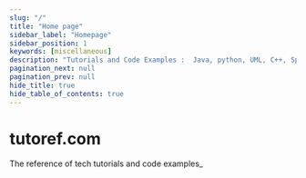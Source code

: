 ```yaml
---
slug: "/"
title: "Home page"
sidebar_label: "Homepage"
sidebar_position: 1
keywords: [miscellaneous]
description: "Tutorials and Code Examples :  Java, python, UML, C++, Spring"
pagination_next: null
pagination_prev: null
hide_title: true
hide_table_of_contents: true
---
```



<div className="hero homeBgWrapper">
    <div className="homeBgText">
      <h1 className="hero__title">tutoref.com</h1>
      <p className="hero__subtitle">The reference of tech tutorials and code examples_</p><br/>
      <SmootScroll elementId="home_container" cName="button button--secondary button--lg" txt="Start Learning 📖" />
    </div>
    <div className="homeBgImg" id="homeBgImg">
      <BackgroundImage
        src='img/home-desert-bg.jpg'
        width='100%'
        height='100%'
        backgroundSize='cover'
        lazyLoad
      />
    </div>
    <div className="homeParticles">
      <HomeParticles/>
    </div>
</div>


<div className="row categories_container" id="home_container">
  <MediaCard title="Software Development" icon="programming.png" link="/software-development/" description="Programming and Development tutorials using various programming languages"  />
  <MediaCard title="Miscellaneous" icon="miscellaneous.png" link="/miscellaneous/" description="Various Tutorials, how-to guides and code examples related to different computer science subjects."  />
  <MediaCard title="Java" icon="java.png" link="/java/" description="Programming tutorials and articles related to java technology"  />
  <MediaCard title="Cloud Computing" icon="cloud-computing.png" link="/cloud-computing/" description="Tutorials covering mainly Amazon AWS, Microfost Azure and Google Cloud."  />
  <MediaCard title="Tools" icon="tools.png" link="/tools/" description="Online tools that will help you complete your daily tasks."  />
  <MediaCard title="Software Design" icon="software-design.png" link="/software-design/" description="all about modeling and software design."  />
  <MediaCard title="Cybersecurity" icon="cybersecurity.png" link="/cybersecurity/" description="CyberSEcurity tutorials and guides."  />
  <MediaCard title="Software Quality" icon="soft-quality.png" link="/software-quality/" description="Tutorials related to different aspects of software quality."  />
</div>
